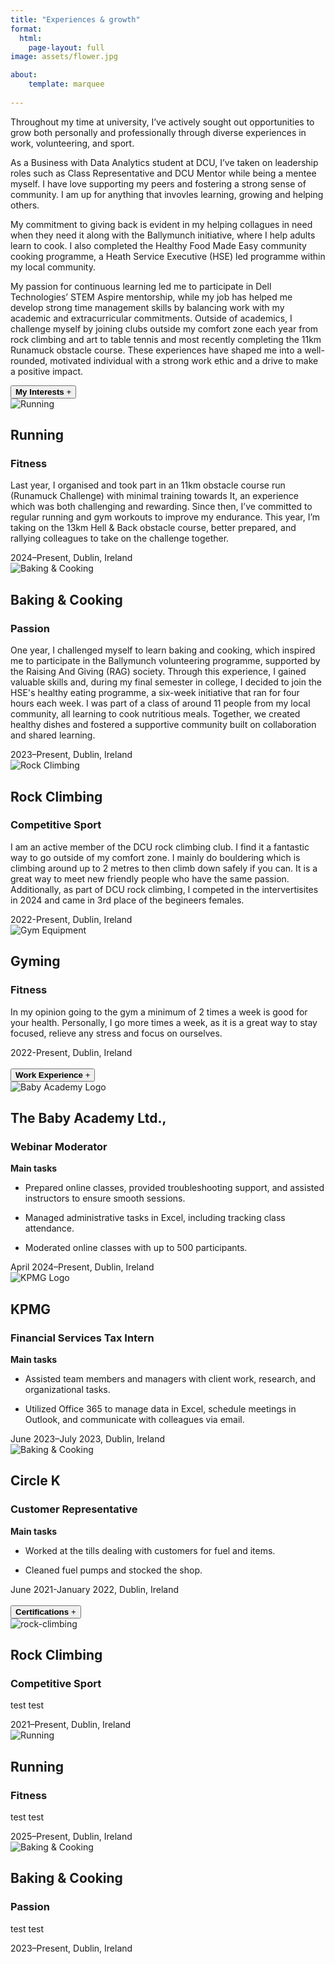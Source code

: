 ```yaml
---
title: "Experiences & growth"
format:
  html:
    page-layout: full
image: assets/flower.jpg

about: 
    template: marquee
  
---
```

Throughout my time at university, I’ve actively sought out opportunities to grow both personally and professionally through diverse experiences in work, volunteering, and sport. 

As a Business with Data Analytics student at DCU, I’ve taken on leadership roles such as Class Representative and DCU Mentor while being a mentee myself. I have love supporting my peers and fostering a strong sense of community. I am up for anything that invovles learning, growing and helping others.

My commitment to giving back is evident in my helping collagues in need when they need it along with the Ballymunch initiative, where I help adults learn to cook. I also completed the Healthy Food Made Easy community cooking programme, a Heath Service Executive (HSE) led programme within my local community. 

My passion for continuous learning led me to participate in Dell Technologies’ STEM Aspire mentorship, while my job has helped me develop strong time management skills by balancing work with my academic and extracurricular commitments. Outside of academics, I challenge myself by joining clubs outside my comfort zone each year from rock climbing and art to table tennis and most recently completing the 11km Runamuck obstacle course. These experiences have shaped me into a well-rounded, motivated individual with a strong work ethic and a drive to make a positive impact.
```{=html}
<button class="accordion">
  <strong>My Interests</strong>
  <span class="dropdown-icon">+</span> <!-- Plus icon -->
</button>
<div class="panel">
  <div class="timeline">
    <div class="timeline-item">
        <div class="timeline-icon">
          <img src="assets/runamuck.jpg" alt="Running">
        </div>
        <div class="timeline-content">
          <div class="timeline-header">
            <h2>Running</h2>
            <h3>Fitness</h3>
          </div>
          <p>Last year, I organised and took part in an 11km obstacle course run (Runamuck Challenge) with minimal training towards It, an experience which was both challenging and rewarding.
          
          Since then, I’ve committed to regular running and gym workouts to improve my endurance. This year, I’m taking on the 13km Hell & Back obstacle course, better prepared, and rallying colleagues to take on the challenge together.</p>
          <span class="timeline-date">2024–Present, Dublin, Ireland</span>
        </div>
      </div>

    <div class="timeline-item">
        <div class="timeline-icon">
          <img src="assets/food4.PNG" alt="Baking & Cooking">
        </div>
        <div class="timeline-content">
          <div class="timeline-header">
            <h2>Baking & Cooking</h2>
            <h3>Passion</h3>
          </div>
          <p>One year, I challenged myself to learn baking and cooking, which inspired me to participate in the Ballymunch volunteering programme, supported by the Raising And Giving (RAG) society. Through this experience, I gained valuable skills and, during my final semester in college, I decided to join the HSE's healthy eating programme, a six-week initiative that ran for four hours each week. I was part of a class of around 11 people from my local community, all learning to cook nutritious meals. Together, we created healthy dishes and fostered a supportive community built on collaboration and shared learning.</p>
          <span class="timeline-date">2023–Present, Dublin, Ireland</span>
        </div>
      </div>

    <div class="timeline-item">
      <div class="timeline-icon">
        <img src="/assets/rock_climbing.png" alt="Rock Climbing">
      </div>
      <div class="timeline-content">
        <div class="timeline-header">
          <h2>Rock Climbing</h2>
          <h3>Competitive Sport</h3>
        </div>
        <p>I am an active member of the DCU rock climbing club. I find it a fantastic way to go outside of my comfort zone. I mainly do bouldering which is climbing around up to 2 metres to then climb down safely if you can. It is a great way to meet new friendly people who have the same passion.
        <br>
        Additionally, as part of DCU rock climbing, I competed in the intervertisites in 2024 and came in 3rd place of the begineers females.
        </p>
        <span class="timeline-date">2022-Present, Dublin, Ireland</span>
      </div>
    </div>

    <div class="timeline-item">
      <div class="timeline-icon">
        <img src="assets/gym.jpg" alt="Gym Equipment">
      </div>
      <div class="timeline-content">
        <div class="timeline-header">
          <h2>Gyming</h2>
          <h3>Fitness</h3>
        </div>
        <p>In my opinion going to the gym a minimum of 2 times a week is good for your health. Personally, I go more times a week, as it is a great way to stay focused, relieve any stress and focus on ourselves.</p>
        <span class="timeline-date">2022-Present, Dublin, Ireland</span>
      </div>
    </div>
  </div>
</div>

<br>

<button class="accordion">
  <strong>Work Experience</strong>
  <span class="dropdown-icon">+</span> <!-- Plus icon -->
</button>
<div class="panel">
  <div class="timeline">
    <div class="timeline-item">
      <div class="timeline-icon">
        <img src="assets/babyacademylogo.jpg" alt="Baby Academy Logo">
      </div>
      <div class="timeline-content">
        <div class="timeline-header">
          <h2>The Baby Academy Ltd.,</h2>
          <h3>Webinar Moderator</h3>
        </div>
        <p><strong>Main tasks</strong>
        <ul style="list-style-type:disc">
  <li><p>Prepared online classes, provided troubleshooting support, and assisted instructors to ensure smooth sessions.</p></li>
  <li><p>Managed administrative tasks in Excel, including tracking class attendance.</p></li>
  <li><p>Moderated online classes with up to 500 participants.</p></li>
</ul>
</p>
        <span class="timeline-date">April 2024–Present, Dublin, Ireland</span>
      </div>
    </div>

    <div class="timeline-item">
      <div class="timeline-icon">
        <img src="assets/KPMG.png" alt="KPMG Logo">
      </div>
      <div class="timeline-content">
        <div class="timeline-header">
          <h2>KPMG</h2>
          <h3>Financial Services Tax Intern</h3>
        </div>
        <p><strong>Main tasks</strong>
        <ul style="list-style-type:disc">
  <li><p>Assisted team members and managers with client work, research, and organizational tasks.</p></li>
  <li><p>Utilized Office 365 to manage data in Excel, schedule meetings in Outlook, and communicate with colleagues via email.</p></li>
</ul>
</p>
        <span class="timeline-date">June 2023–July 2023, Dublin, Ireland</span>
      </div>
    </div>
    <div class="timeline-item">
      <div class="timeline-icon">
        <img src="assets/circleK.png" alt="Baking & Cooking">
      </div>
      <div class="timeline-content">
        <div class="timeline-header">
          <h2>Circle K</h2>
          <h3>Customer Representative</h3>
        </div>
        <p><strong>Main tasks</strong>
        <ul style="list-style-type:disc">
  <li><p>Worked at the tills dealing with customers for fuel and items.</p></li>
  <li><p>Cleaned fuel pumps and stocked the shop.</p></li>
</ul>
</p>
        <span class="timeline-date">June 2021-January 2022, Dublin, Ireland</span>
      </div>
    </div>
  </div>
</div>

<br>

<button class="accordion">
  <strong>Certifications</strong>
  <span class="dropdown-icon">+</span> <!-- Plus icon -->
</button>
<div class="panel">
  <div class="timeline">
    <div class="timeline-item">
      <div class="timeline-icon">
        <img src="/assets/cat.jpg" alt="rock-climbing">
      </div>
      <div class="timeline-content">
        <div class="timeline-header">
          <h2>Rock Climbing</h2>
          <h3>Competitive Sport</h3>
        </div>
        <p>test test</p>
        <span class="timeline-date">2021–Present, Dublin, Ireland</span>
      </div>
    </div>

    <div class="timeline-item">
      <div class="timeline-icon">
        <img src="/assets/baked2.PNG" alt="Running">
      </div>
      <div class="timeline-content">
        <div class="timeline-header">
          <h2>Running</h2>
          <h3>Fitness</h3>
        </div>
        <p>test test</p>
        <span class="timeline-date">2025–Present, Dublin, Ireland</span>
      </div>
    </div>
    <div class="timeline-item">
      <div class="timeline-icon">
        <img src="cooking-icon.jpg" alt="Baking & Cooking">
      </div>
      <div class="timeline-content">
        <div class="timeline-header">
          <h2>Baking & Cooking</h2>
          <h3>Passion</h3>
        </div>
        <p>test test</p>
        <span class="timeline-date">2023–Present, Dublin, Ireland</span>
      </div>
    </div>
  </div>
</div>

<script>
const acc = document.getElementsByClassName("accordion");
for (let i = 0; i < acc.length; i++) {
    acc[i].addEventListener("click", function() {
        this.classList.toggle("active");
        const panel = this.nextElementSibling;
        const icon = this.querySelector(".dropdown-icon");
        if (panel.style.maxHeight) {
            panel.style.maxHeight = null;
            icon.textContent = "+"; // Change to plus icon
        } else {
            panel.style.maxHeight = panel.scrollHeight + "px";
            icon.textContent = "-"; // Change to minus icon
        }
    });
}

</script>




```